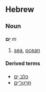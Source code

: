 ==Hebrew==
===Noun===
'''יָם''' ''m''

# [[sea]], [[ocean]]

====Derived terms====
*[[כלב ים|כֶּלֶב יָם]]
*[[סרטן־ים|סַרְטַן־יָם]]